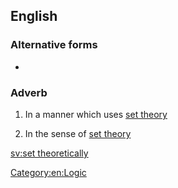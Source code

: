 {{also|set-theoretically}}
==English==

===Alternative forms===
* {{l|en|set-theoretically}}

===Adverb===
{{en-adv|head=[[set]] [[theoretically]]}}

# {{lb|en|mathematics}} In a manner which uses [[set theory]]
# {{lb|en|mathematics}} In the sense of [[set theory]]

[[Category:en:Logic]]

[[sv:set theoretically]]